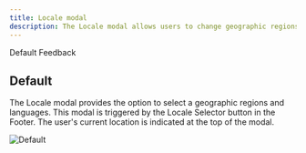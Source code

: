 ```yaml
---
title: Locale modal
description: The Locale modal allows users to change geographic regions and languages.
---
```



<ComponentDescription name="Locale modal" type="ui" />

<AnchorLinks>

<AnchorLink>Default</AnchorLink>
<AnchorLink>Feedback</AnchorLink>

</AnchorLinks>

<ResourceLinks name="Locale modal" type="ui" />

## Default

The Locale modal provides the option to select a geographic regions and languages. This modal is triggered by the Locale Selector button in the Footer. The user's current location is indicated at the top of the modal.

![Default](../../images/component/locale-modal/default-locale-modal.jpg)

<ComponentFooter name="Locale modal" type="ui" />